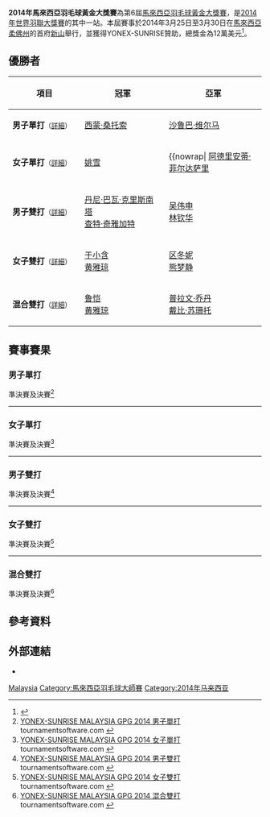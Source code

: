 {{noteTA|G1=Badminton}}
{{infobox badminton event
|name           = 2014年馬來西亞羽毛球黃金大獎賽
|image          = 
|size           = 
|caption        =
|dates          = 2014年3月25日－3月30日
|number_edition = 第6屆
|level          = 3A
|prize_money    = 12萬美元
|location       = {{MAS}}[[新山|新山]]
|venue          = Perbandaran Pasir Gudang Indoor Stadium
|previous       = 2013年馬來西亞羽毛球黃金大獎賽 
|next           = 2015年馬來西亞羽毛球大師賽
}}
'''2014年馬來西亞羽毛球黃金大獎賽'''為第6屆[[馬來西亞羽毛球黃金大獎賽|馬來西亞羽毛球黃金大獎賽]]，是[[2014年世界羽聯大獎賽|2014年世界羽聯大獎賽]]的其中一站。本屆賽事於2014年3月25日至3月30日在[[馬來西亞|馬來西亞]][[柔佛州|柔佛州]]的首府[[新山|新山]]舉行，並獲得YONEX-SUNRISE贊助，總獎金為12萬美元<ref>{{cite web|title=Tournament prospectus - YONEX-SUNRISE MALAYSIA GRAND PRIX GOLD 2014|url=http://www.bwfbadminton.org/file.aspx?id=536102&dl=1|accessdate=2014-03-28|archive-date=2014-03-28|archive-url=https://web.archive.org/web/20140328082029/http://www.bwfbadminton.org/file.aspx?id=536102&dl=1|dead-url=no}}{{en}}</ref>。

== 優勝者 ==
{| class=wikitable style="font-size:small"
!width="200"|項目
!width="250"|冠軍
!width="250"|亞軍
|-
|'''男子單打'''<small>（[[#男子單打|詳細]]）</small>
|{{flagicon|INA}} [[西蒙·桑托索|西蒙·桑托索]]
|{{flagicon|IND}} [[沙鲁巴·维尔马|沙鲁巴·维尔马]]
|-
|'''女子單打'''<small>（[[#女子單打|詳細]]）</small>
|{{flagicon|CHN}} [[姚雪|姚雪]]
|{{nowrap|{{flagicon|INA}} [[阿德里安蒂·菲尔达萨里|阿德里安蒂·菲尔达萨里]]
|-
|'''男子雙打'''<small>（[[#男子雙打|詳細]]）</small>
|{{flagicon|SIN}} [[丹尼·巴瓦·克里斯南塔|丹尼·巴瓦·克里斯南塔]] <br/>{{flagicon|SIN}} [[查特·奇雅加特|查特·奇雅加特]]
|{{flagicon|MAS}} [[吴伟申|吴伟申]] <br/>{{flagicon|MAS}} [[林钦华|林钦华]]
|-
|'''女子雙打'''<small>（[[#女子雙打|詳細]]）</small>
|{{flagicon|CHN}} [[于小含|于小含]] <br/>{{flagicon|CHN}} [[黄雅琼|黄雅琼]]
|{{flagicon|CHN}} [[区冬妮|区冬妮]] <br/>{{flagicon|CHN}} [[熊梦静|熊梦静]]
|-
|'''混合雙打'''<small>（[[#混合雙打|詳細]]）</small>
|{{flagicon|CHN}} [[鲁恺|鲁恺]] <br/>{{flagicon|CHN}} [[黄雅琼|黄雅琼]]
|{{flagicon|INA}} [[普拉文·乔丹|普拉文·乔丹]] <br/>{{flagicon|INA}} [[戴比·苏珊托|戴比·苏珊托]]
|}

== 賽事賽果 ==
=== 男子單打 ===
;準決賽及決賽<ref name="MS">[http://bwf.tournamentsoftware.com/sport/draw.aspx?id=52045CBE-EAA1-4CCD-BE58-F1F9C13007D7&draw=2 YONEX-SUNRISE MALAYSIA GPG 2014 男子單打] {{Wayback|url=http://bwf.tournamentsoftware.com/sport/draw.aspx?id=52045CBE-EAA1-4CCD-BE58-F1F9C13007D7&draw=2 |date=20220203060931 }} tournamentsoftware.com {{en}}</ref>
{{4TeamBracket-Tennis3-v2
| team-width=200
| RD1-seed1=15
| RD1-team1='''{{flagicon|INA}} [[西蒙·桑托索|西蒙·桑托索]]
| RD1-score1-1='''21
| RD1-score1-2=19
| RD1-score1-3='''21
| RD1-seed2=
| RD1-team2={{nowrap|{{flagicon|THA}} [[西蒂空·塔马辛|西蒂空·塔马辛]]}}
| RD1-score2-1=12
| RD1-score2-2='''21
| RD1-score2-3=18

| RD1-seed3=8
| RD1-team3='''{{flagicon|IND}} [[沙鲁巴·维尔马|沙鲁巴·维尔马]]
| RD1-score3-1=
| RD1-score3-2=
| RD1-score3-3=
| RD1-seed4=2
| RD1-team4={{flagicon|MAS}} [[张维峰|张维峰]] (棄權)
| RD1-score4-1=
| RD1-score4-2=
| RD1-score4-3=

| RD2-seed1=15
| RD2-team1='''{{flagicon|INA}} [[西蒙·桑托索|西蒙·桑托索]]
| RD2-score1-1=15
| RD2-score1-2='''21
| RD2-score1-3='''21
| RD2-seed2=8
| RD2-team2={{flagicon|IND}} [[沙鲁巴·维尔马|沙鲁巴·维尔马]]
| RD2-score2-1='''21
| RD2-score2-2=16
| RD2-score2-3=19
}}
----

=== 女子單打 ===
;準決賽及決賽<ref name="WS">[http://bwf.tournamentsoftware.com/sport/draw.aspx?id=52045CBE-EAA1-4CCD-BE58-F1F9C13007D7&draw=4 YONEX-SUNRISE MALAYSIA GPG 2014 女子單打] {{Wayback|url=http://bwf.tournamentsoftware.com/sport/draw.aspx?id=52045CBE-EAA1-4CCD-BE58-F1F9C13007D7&draw=4 |date=20220203060940 }} tournamentsoftware.com {{en}}</ref>
{{4TeamBracket-Tennis3-v2
| team-width=200
| RD1-seed1=Q
| RD1-team1={{flagicon|JPN}} [[奧原希望|奧原希望]]
| RD1-score1-1=19
| RD1-score1-2=14
| RD1-score1-3=
| RD1-seed2=
| RD1-team2='''{{nowrap|{{flagicon|INA}} [[阿德里安蒂·菲尔达萨里|阿德里安蒂·菲尔达萨里]]}}
| RD1-score2-1='''21
| RD1-score2-2='''21
| RD1-score2-3=

| RD1-seed3=
| RD1-team3={{flagicon|TPE}} [[許雅晴|許雅晴]]
| RD1-score3-1=15
| RD1-score3-2='''22
| RD1-score3-3=15
| RD1-seed4=2
| RD1-team4='''{{flagicon|CHN}} [[姚雪|姚雪]]
| RD1-score4-1='''21
| RD1-score4-2=20
| RD1-score4-3='''21

| RD2-seed1=
| RD2-team1={{nowrap|{{flagicon|INA}} [[阿德里安蒂·菲尔达萨里|阿德里安蒂·菲尔达萨里]]}}
| RD2-score1-1=18
| RD2-score1-2=8
| RD2-score1-3=
| RD2-seed2=2
| RD2-team2='''{{flagicon|CHN}} [[姚雪|姚雪]]
| RD2-score2-1='''21
| RD2-score2-2='''21
| RD2-score2-3=
}}
----

=== 男子雙打 ===
;準決賽及決賽<ref name="MD">[http://bwf.tournamentsoftware.com/sport/draw.aspx?id=52045CBE-EAA1-4CCD-BE58-F1F9C13007D7&draw=6 YONEX-SUNRISE MALAYSIA GPG 2014 男子雙打] {{Wayback|url=http://bwf.tournamentsoftware.com/sport/draw.aspx?id=52045CBE-EAA1-4CCD-BE58-F1F9C13007D7&draw=6 |date=20220203060956 }} tournamentsoftware.com {{en}}</ref>
{{4TeamBracket-Tennis3-v2
| team-width=200
| RD1-seed1=Q
| RD1-team1='''{{flagicon|SIN}} [[丹尼·巴瓦·克里斯南塔|丹尼·巴瓦·克里斯南塔]] <br/> {{flagicon|SIN}} [[查特·奇雅加特|查特·奇雅加特]]
| RD1-score1-1='''21
| RD1-score1-2='''26
| RD1-score1-3=
| RD1-seed2=Q
| RD1-team2={{flagicon|INA}} [[安德烈·阿迪斯提亚|安德烈·阿迪斯提亚]] <br/> {{flagicon|INA}} [[亨德拉·阿普利达·古纳万|亨德拉·阿普利达·古纳万]]
| RD1-score2-1=14
| RD1-score2-2=24
| RD1-score2-3=

| RD1-seed3=3
| RD1-team3={{nowrap|{{flagicon|INA}} [[吉德翁·马库斯·费尔纳尔迪|吉德翁·马库斯·费尔纳尔迪]] <br/> {{flagicon|INA}} [[马尔基斯·基多|马尔基斯·基多]]}}
| RD1-score3-1='''21
| RD1-score3-2=18
| RD1-score3-3=17
| RD1-seed4=2
| RD1-team4='''{{flagicon|MAS}} [[吴伟申|吴伟申]] <br/> {{flagicon|MAS}} [[林钦华|林钦华]]
| RD1-score4-1=18
| RD1-score4-2='''21
| RD1-score4-3='''21

| RD2-seed1=Q
| RD2-team1='''{{flagicon|SIN}} [[丹尼·巴瓦·克里斯南塔|丹尼·巴瓦·克里斯南塔]] <br/> {{flagicon|SIN}} [[查特·奇雅加特|查特·奇雅加特]]
| RD2-score1-1='''21
| RD2-score1-2='''22
| RD2-score1-3=
| RD2-seed2=2
| RD2-team2={{flagicon|MAS}} [[吴伟申|吴伟申]] <br/> {{flagicon|MAS}} [[林钦华|林钦华]]
| RD2-score2-1=17
| RD2-score2-2=20
| RD2-score2-3=
}}
----

=== 女子雙打 ===
;準決賽及決賽<ref name="WD">[http://bwf.tournamentsoftware.com/sport/draw.aspx?id=52045CBE-EAA1-4CCD-BE58-F1F9C13007D7&draw=8 YONEX-SUNRISE MALAYSIA GPG 2014 女子雙打] {{Wayback|url=http://bwf.tournamentsoftware.com/sport/draw.aspx?id=52045CBE-EAA1-4CCD-BE58-F1F9C13007D7&draw=8 |date=20220203060957 }} tournamentsoftware.com {{en}}</ref>
{{4TeamBracket-Tennis3-v2
| team-width=200
| RD1-seed1=
| RD1-team1={{flagicon|JPN}} [[松尾靜香|松尾靜香]] <br/> {{flagicon|JPN}} [[內藤真實|內藤真實]]
| RD1-score1-1=10
| RD1-score1-2=23
| RD1-score1-3=
| RD1-seed2=5
| RD1-team2='''{{flagicon|CHN}} [[于小含|于小含]] <br/> {{flagicon|CHN}} [[黄雅琼|黄雅琼]]
| RD1-score2-1='''21
| RD1-score2-2='''25
| RD1-score2-3=

| RD1-seed3=6
| RD1-team3={{flagicon|MAS}} [[李明艷|李明艷]] <br/> {{flagicon|MAS}} [[林芸如|林芸如]]
| RD1-score3-1=17
| RD1-score3-2=17
| RD1-score3-3=
| RD1-seed4=PFQ
| RD1-team4='''{{flagicon|CHN}} [[区冬妮|区冬妮]] <br/> {{flagicon|CHN}} [[熊梦静|熊梦静]]
| RD1-score4-1='''21
| RD1-score4-2='''21
| RD1-score4-3=

| RD2-seed1=5
| RD2-team1='''{{flagicon|CHN}} [[于小含|于小含]] <br/> {{flagicon|CHN}} [[黄雅琼|黄雅琼]]
| RD2-score1-1='''22
| RD2-score1-2=12
| RD2-score1-3='''21
| RD2-seed2=PFQ
| RD2-team2={{flagicon|CHN}} [[区冬妮|区冬妮]] <br/> {{flagicon|CHN}} [[熊梦静|熊梦静]]
| RD2-score2-1=20
| RD2-score2-2='''21
| RD2-score2-3=18
}}
----

=== 混合雙打 ===
;準決賽及決賽<ref name="XD">[http://bwf.tournamentsoftware.com/sport/draw.aspx?id=52045CBE-EAA1-4CCD-BE58-F1F9C13007D7&draw=10 YONEX-SUNRISE MALAYSIA GPG 2014 混合雙打] {{Wayback|url=http://bwf.tournamentsoftware.com/sport/draw.aspx?id=52045CBE-EAA1-4CCD-BE58-F1F9C13007D7&draw=10 |date=20220203060955 }} tournamentsoftware.com {{en}}</ref>
{{4TeamBracket-Tennis3-v2
| team-width=200
| RD1-seed1=1
| RD1-team1={{flagicon|SIN}} [[丹尼·巴瓦·克里斯南塔|丹尼·巴瓦·克里斯南塔]] <br/> {{flagicon|SIN}} [[梁语嫣|梁语嫣]]
| RD1-score1-1=18
| RD1-score1-2='''21
| RD1-score1-3=9
| RD1-seed2=
| RD1-team2='''{{flagicon|INA}} [[普拉文·乔丹|普拉文·乔丹]] <br/> {{flagicon|INA}} [[戴比·苏珊托|戴比·苏珊托]]
| RD1-score2-1='''21
| RD1-score2-2=14
| RD1-score2-3='''21

| RD1-seed3=
| RD1-team3='''{{flagicon|CHN}} [[鲁恺|鲁恺]] <br/> {{flagicon|CHN}} [[黄雅琼|黄雅琼]]
| RD1-score3-1=19
| RD1-score3-2='''21
| RD1-score3-3='''21
| RD1-seed4=2
| RD1-team4={{nowrap|{{flagicon|INA}} [[伊迪·苏巴蒂亚|伊迪·苏巴蒂亚]] <br/> {{flagicon|INA}} [[格罗里亚·埃马努埃莱·维德佳佳|格罗里亚·埃马努埃莱·维德佳佳]]}}
| RD1-score4-1='''21
| RD1-score4-2=13
| RD1-score4-3=15

| RD2-seed1=
| RD2-team1={{flagicon|INA}} [[普拉文·乔丹|普拉文·乔丹]] <br/> {{flagicon|INA}} [[戴比·苏珊托|戴比·苏珊托]]
| RD2-score1-1=14
| RD2-score1-2=13
| RD2-score1-3=
| RD2-seed2=
| RD2-team2='''{{flagicon|CHN}} [[鲁恺|鲁恺]] <br/> {{flagicon|CHN}} [[黄雅琼|黄雅琼]]
| RD2-score2-1='''21
| RD2-score2-2='''21
| RD2-score2-3=
}}

== 參考資料 ==
{{Reflist}}

== 外部連結 ==
*{{official|http://www.bam.org.my}}

{{2014年世界羽聯大獎賽}}

[[Category:2014年世界羽聯大獎賽|Malaysia]]
[[Category:馬來西亞羽毛球大師賽|Category:馬來西亞羽毛球大師賽]]
[[Category:2014年马来西亚|Category:2014年马来西亚]]